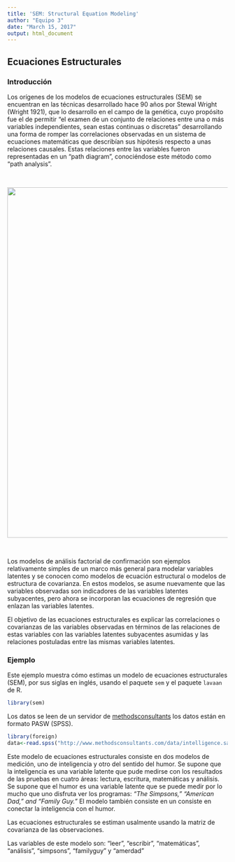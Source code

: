 ```yaml
---
title: 'SEM: Structural Equation Modeling'
author: "Equipo 3"
date: "March 15, 2017"
output: html_document
---
```


## Ecuaciones Estructurales

### Introducción 

Los orígenes de los modelos de ecuaciones estructurales (SEM) se encuentran en las
técnicas desarrollado hace 90 años por Stewal Wright (Wright 1921), que lo desarrollo
en el campo de la genética, cuyo propósito fue el de permitir "el examen de un conjunto
de relaciones entre una o más variables independientes, sean estas continuas o discretas" desarrollando una forma de romper las correlaciones observadas en un sistema de ecuaciones matemáticas que describían sus hipótesis respecto a unas relaciones
causales. Estas relaciones entre las variables fueron representadas en un “path
diagram”, conociéndose este método como “path analysis”.

<br>

<img src="../doc/tikz6.png" width="800px"/>

<br>

Los modelos de análisis factorial de confirmación son ejemplos relativamente simples de un marco más general para modelar variables latentes y se conocen como modelos de ecuación estructural o modelos de estructura de covarianza. En estos modelos, se asume nuevamente que las variables observadas son indicadores de las variables latentes subyacentes, pero ahora se incorporan las ecuaciones de regresión que enlazan las variables latentes.

El objetivo de las ecuaciones estructurales es explicar las correlaciones o covarianzas de las variables observadas en términos de las relaciones de estas variables con las variables latentes subyacentes asumidas y las relaciones postuladas entre las mismas variables latentes. 

### Ejemplo

Este ejemplo muestra cómo estimas un modelo de ecuaciones estructurales (SEM), por sus siglas en inglés, usando el paquete `sem` y el paquete `lavaan` de R. 

```r
library(sem)
```

Los datos se leen de un servidor de [methodsconsultants](https://www.methodsconsultants.com) los datos están en formato PASW (SPSS).

```r
library(foreign)
data<-read.spss("http://www.methodsconsultants.com/data/intelligence.sav", to.data.frame=TRUE)
```

Este modelo de ecuaciones estructurales consiste en dos modelos de medición, uno de inteligencia y otro del sentido del humor. Se supone que la inteligencia es una variable latente que pude medirse con los resultados de las pruebas en cuatro áreas:
lectura, escritura, matemáticas y análisis. Se supone que el humor es una variable latente que se puede medir por lo mucho que uno disfruta ver los programas: <i>“The Simpsons,” “American Dad,” and “Family Guy.”</i> El modelo también consiste en un consiste en conectar la inteligencia con el humor.


Las ecuaciones estructurales se estiman usalmente usando la matriz de covarianza de las observaciones. 

Las variables de este modelo son: "leer", "escribir", "matemáticas", "análisis", "simpsons", "familyguy" y "amerdad"
